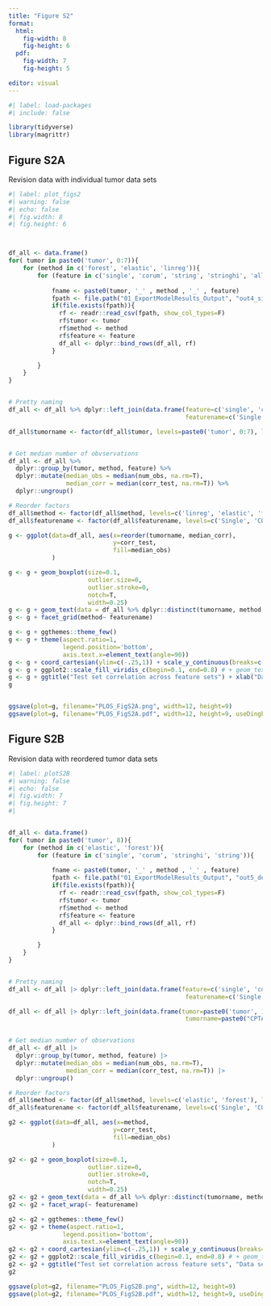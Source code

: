 ```yaml
---
title: "Figure S2"
format: 
  html:
    fig-width: 8
    fig-height: 6
  pdf:
    fig-width: 7
    fig-height: 5

editor: visual
---
```


```r
#| label: load-packages
#| include: false

library(tidyverse)
library(magrittr)

```

## Figure S2A

Revision data with individual tumor data sets

```r
#| label: plot_figs2
#| warning: false
#| echo: false
#| fig.width: 8
#| fig.height: 6



df_all <- data.frame()
for( tumor in paste0('tumor', 0:7)){
    for (method in c('forest', 'elastic', 'linreg')){
        for (feature in c('single', 'corum', 'string', 'stringhi', 'all')){
          
            fname <- paste0(tumor, '_' , method , '_' , feature)
            fpath <- file.path("01_ExportModelResults_Output", "out4_singles", paste0("01_ExportModelResults_", fname, ".csv"))
            if(file.exists(fpath)){
              rf <- readr::read_csv(fpath, show_col_types=F)
              rf$tumor <- tumor
              rf$method <- method
              rf$feature <- feature
              df_all <- dplyr::bind_rows(df_all, rf)
            }

        }
    }
}


# Pretty naming
df_all <- df_all %>% dplyr::left_join(data.frame(feature=c('single', 'corum', 'stringhi', 'string', 'all'),
                                                 featurename=c('Single', 'CORUM', 'STRING 800', 'STRING 200', 'Transcriptome')))

df_all$tumorname <- factor(df_all$tumor, levels=paste0('tumor', 0:7), labels=c("OV", "BR", "EN", "CO", "LUAD", "CCRCC", "GB", "LSCC"))


# Get median number of obvservations
df_all <- df_all %>% 
  dplyr::group_by(tumor, method, feature) %>% 
  dplyr::mutate(median_obs = median(num_obs, na.rm=T),
                median_corr = median(corr_test, na.rm=T)) %>% 
  dplyr::ungroup()

# Reorder factors
df_all$method <- factor(df_all$method, levels=c('linreg', 'elastic', 'forest'), labels=c("Linear Regression", "Elastic Net", "Random Forest"))
df_all$featurename <- factor(df_all$featurename, levels=c('Single', 'CORUM', 'STRING 800', 'STRING 200', 'Transcriptome'))

g <- ggplot(data=df_all, aes(x=reorder(tumorname, median_corr), 
                             y=corr_test, 
                             fill=median_obs)
            ) 

g <- g + geom_boxplot(size=0.1, 
                      outlier.size=0,
                      outlier.stroke=0,
                      notch=T,
                      width=0.25)  
g <- g + geom_text(data = df_all %>% dplyr::distinct(tumorname, method, featurename, median_corr, median_obs), aes(y=median_corr, label=round(median_corr, 3)), size=3, angle=90, vjust=1.7)
g <- g + facet_grid(method~ featurename)

g <- g + ggthemes::theme_few()
g <- g + theme(aspect.ratio=1, 
               legend.position='bottom',
               axis.text.x=element_text(angle=90))
g <- g + coord_cartesian(ylim=c(-.25,1)) + scale_y_continuous(breaks=c(-0.25, 0, 0.25, 0.5, 0.75, 1))
g <- g + ggplot2::scale_fill_viridis_c(begin=0.1, end=0.8) # + geom_text(aes(label=round(median(corr_test), 3)), size=2, angle=90, vjust=1.5)
g <- g + ggtitle("Test set correlation across feature sets") + xlab("Data sets") + ylab("Test set correlation (predicted vs. empirical)") + guides(fill=guide_legend(title="Median number of total observations"))
g


ggsave(plot=g, filename="PLOS_FigS2A.png", width=12, height=9)
ggsave(plot=g, filename="PLOS_FigS2A.pdf", width=12, height=9, useDingbats=F)

```

## Figure S2B

Revision data with reordered tumor data sets

```r
#| label: plotS2B
#| warning: false
#| echo: false
#| fig.width: 7
#| fig.height: 7
#| 


df_all <- data.frame()
for( tumor in paste0('tumor', 8)){
    for (method in c('elastic', 'forest')){
        for (feature in c('single', 'corum', 'stringhi', 'string')){
          
            fname <- paste0(tumor, '_' , method , '_' , feature)
            fpath <- file.path("01_ExportModelResults_Output", "out5_descending", paste0("01_ExportModelResults_", fname, ".csv"))
            if(file.exists(fpath)){
              rf <- readr::read_csv(fpath, show_col_types=F)
              rf$tumor <- tumor
              rf$method <- method
              rf$feature <- feature
              df_all <- dplyr::bind_rows(df_all, rf)
            }

        }
    }
}


# Pretty naming
df_all <- df_all |> dplyr::left_join(data.frame(feature=c('single', 'corum', 'stringhi', 'string'),
                                                 featurename=c('Single', 'CORUM', 'STRING 800', 'STRING 200')))

df_all <- df_all |> dplyr::left_join(data.frame(tumor=paste0('tumor', 1:8),
                                                 tumorname=paste0("CPTAC_Descending_", 1:8)))


# Get median number of observations
df_all <- df_all |> 
  dplyr::group_by(tumor, method, feature) |> 
  dplyr::mutate(median_obs = median(num_obs, na.rm=T),
                median_corr = median(corr_test, na.rm=T)) |>
  dplyr::ungroup()

# Reorder factors
df_all$method <- factor(df_all$method, levels=c('elastic', 'forest'), label=c('Elastic Net', 'Random Forest'))
df_all$featurename <- factor(df_all$featurename, levels=c('Single', 'CORUM', 'STRING 800', 'STRING 200'))

g2 <- ggplot(data=df_all, aes(x=method, 
                             y=corr_test, 
                             fill=median_obs)
            ) 

g2 <- g2 + geom_boxplot(size=0.1, 
                      outlier.size=0,
                      outlier.stroke=0,
                      notch=T,
                      width=0.25)  
g2 <- g2 + geom_text(data = df_all %>% dplyr::distinct(tumorname, method, featurename, median_corr, median_obs), aes(y=median_corr, label=round(median_corr, 3)), size=3, angle=90, vjust=1.7)
g2 <- g2 + facet_wrap(~ featurename)

g2 <- g2 + ggthemes::theme_few()
g2 <- g2 + theme(aspect.ratio=1, 
               legend.position='bottom',
               axis.text.x=element_text(angle=90))
g2 <- g2 + coord_cartesian(ylim=c(-.25,1)) + scale_y_continuous(breaks=c(-0.25, 0, 0.25, 0.5, 0.75, 1))
g2 <- g2 + ggplot2::scale_fill_viridis_c(begin=0.1, end=0.8) # + geom_text(aes(label=round(median(corr_test), 3)), size=2, angle=90, vjust=1.5)
g2 <- g2 + ggtitle("Test set correlation across feature sets", "Data sets combined in descending order of performance") + xlab("Method") + ylab("Test set correlation (predicted vs. empirical)") + guides(fill=guide_legend(title="Median number of total observations"))
g2

ggsave(plot=g2, filename="PLOS_FigS2B.png", width=12, height=9)
ggsave(plot=g2, filename="PLOS_FigS2B.pdf", width=12, height=9, useDingbats=F)


```

